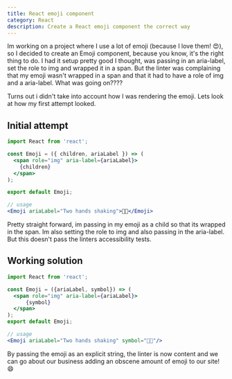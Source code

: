 ```yaml
---
title: React emoji component
category: React
description: Create a React emoji component the correct way
---
```


Im working on a project where I use a lot of emoji (because I love them! 😍), so I decided to create an Emoji component, because you know, it's the right thing to do. I had it setup pretty good I thought, was passing in an aria-label, set the role to img and wrapped it in a span. But the linter was complaining that my emoji wasn't wrapped in a span and that it had to have a role of img and a aria-label. What was going on????

Turns out i didn't take into account how I was rendering the emoji. Lets look at how my first attempt looked.

## Initial attempt

``` jsx
import React from 'react';

const Emoji = ({ children, ariaLabel }) => (
  <span role="img" aria-label={ariaLabel}>
    {children}
  </span>
);

export default Emoji;

// usage
<Emoji ariaLabel="Two hands shaking">🤝🏽</Emoji>
```

Pretty straight forward, im passing in my emoji as a child so that its wrapped in the span. Im also setting the role to img and also passing in the aria-label. But this doesn't pass the linters accessibility tests. 

## Working solution

``` jsx
import React from 'react';

const Emoji = ({ariaLabel, symbol}) => (
  <span role="img" aria-label={ariaLabel}>
      {symbol}
  </span>
);
export default Emoji;

// usage
<Emoji ariaLabel="Two hands shaking" symbol="🤝🏽"/>
```

By passing the emoji as an explicit string, the linter is now content and we can go about our business adding an obscene amount of emoji to our site! 😄